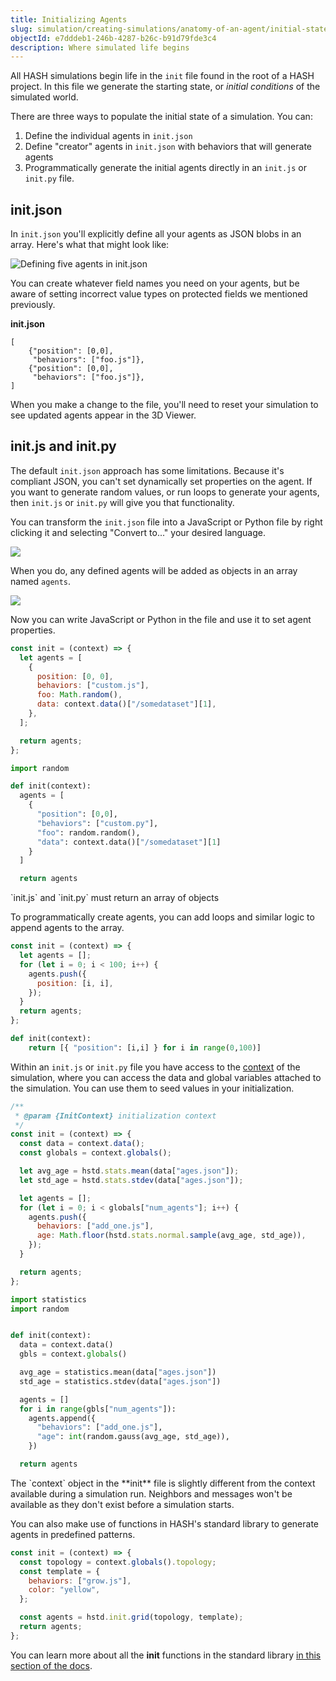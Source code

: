```yaml
---
title: Initializing Agents
slug: simulation/creating-simulations/anatomy-of-an-agent/initial-state
objectId: e7dddeb1-246b-4287-b26c-b91d79fde3c4
description: Where simulated life begins
---
```


All HASH simulations begin life in the `init` file found in the root of a HASH project. In this file we generate the starting state, or _initial conditions_ of the simulated world.

There are three ways to populate the initial state of a simulation. You can:

1. Define the individual agents in `init.json`
1. Define "creator" agents in `init.json` with behaviors that will generate agents
1. Programmatically generate the initial agents directly in an `init.js` or `init.py` file.

## init.json

In `init.json` you'll explicitly define all your agents as JSON blobs in an array. Here's what that might look like:

![Defining five agents in init.json](https://cdn-us1.hash.ai/site/docs/screen-shot-2020-05-30-at-5.41.03-pm.png)

You can create whatever field names you need on your agents, but be aware of setting incorrect value types on protected fields we mentioned previously.

**init.json**

```text
[
    {"position": [0,0],
     "behaviors": ["foo.js"]},
    {"position": [0,0],
     "behaviors": ["foo.js"]},
]
```

When you make a change to the file, you'll need to reset your simulation to see updated agents appear in the 3D Viewer.

## init.js and init.py

The default `init.json` approach has some limitations. Because it's compliant JSON, you can't set dynamically set properties on the agent. If you want to generate random values, or run loops to generate your agents, then `init.js` or `init.py` will give you that functionality.

You can transform the `init.json` file into a JavaScript or Python file by right clicking it and selecting "Convert to..." your desired language.

![](https://cdn-us1.hash.ai/site/docs/image%20%2864%29.png)

When you do, any defined agents will be added as objects in an array named `agents`.

![](https://cdn-us1.hash.ai/site/docs/image%20%2863%29.png)

Now you can write JavaScript or Python in the file and use it to set agent properties.

<Tabs>
<Tab title="JavaScript" >

```javascript
const init = (context) => {
  let agents = [
    {
      position: [0, 0],
      behaviors: ["custom.js"],
      foo: Math.random(),
      data: context.data()["/somedataset"][1],
    },
  ];

  return agents;
};
```

</Tab>

<Tab title="Python" >

```python
import random

def init(context):
  agents = [
    {
      "position": [0,0],
      "behaviors": ["custom.py"],
      "foo": random.random(),
      "data": context.data()["/somedataset"][1]
    }
  ]

  return agents
```

</Tab>
</Tabs>

<Hint style="warning">
  `init.js` and `init.py` must return an array of objects
</Hint>

To programmatically create agents, you can add loops and similar logic to append agents to the array.

<Tabs>
<Tab title="JavaScript" >

```javascript
const init = (context) => {
  let agents = [];
  for (let i = 0; i < 100; i++) {
    agents.push({
      position: [i, i],
    });
  }
  return agents;
};
```

</Tab>

<Tab title="Python" >

```python
def init(context):
    return [{ "position": [i,i] } for i in range(0,100)]
```

</Tab>
</Tabs>

Within an `init.js` or `init.py` file you have access to the [context](/docs/simulation/creating-simulations/anatomy-of-an-agent/context) of the simulation, where you can access the data and global variables attached to the simulation. You can use them to seed values in your initialization.

<Tabs>
<Tab title="JavaScript" >

```javascript
/**
 * @param {InitContext} initialization context
 */
const init = (context) => {
  const data = context.data();
  const globals = context.globals();

  let avg_age = hstd.stats.mean(data["ages.json"]);
  let std_age = hstd.stats.stdev(data["ages.json"]);

  let agents = [];
  for (let i = 0; i < globals["num_agents"]; i++) {
    agents.push({
      behaviors: ["add_one.js"],
      age: Math.floor(hstd.stats.normal.sample(avg_age, std_age)),
    });
  }

  return agents;
};
```

</Tab>

<Tab title="Python" >

```python
import statistics
import random


def init(context):
  data = context.data()
  gbls = context.globals()

  avg_age = statistics.mean(data["ages.json"])
  std_age = statistics.stdev(data["ages.json"])

  agents = []
  for i in range(gbls["num_agents"]):
    agents.append({
      "behaviors": ["add_one.js"],
      "age": int(random.gauss(avg_age, std_age)),
    })

  return agents
```

</Tab>
</Tabs>

<Hint style="info">
  The `context` object in the **init** file is slightly different from the
  context available during a simulation run. Neighbors and messages won't be
  available as they don't exist before a simulation starts.
</Hint>

You can also make use of functions in HASH's standard library to generate agents in predefined patterns.

```javascript
const init = (context) => {
  const topology = context.globals().topology;
  const template = {
    behaviors: ["grow.js"],
    color: "yellow",
  };

  const agents = hstd.init.grid(topology, template);
  return agents;
};
```

You can learn more about all the **init** functions in the standard library [in this section of the docs](/docs/simulation/creating-simulations/libraries/hash/init).

